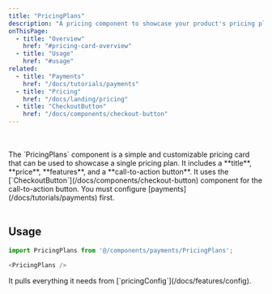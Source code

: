 ```yaml
---
title: "PricingPlans"
description: "A pricing component to showcase your product's pricing plans"
onThisPage:
  - title: "Overview"
    href: "#pricing-card-overview"
  - title: "Usage"
    href: "#usage"
related:
  - title: "Payments"
    href: "/docs/tutorials/payments"
  - title: "Pricing"
    href: "/docs/landing/pricing"
  - title: "CheckoutButton"
    href: "/docs/components/checkout-button"
---
```


<div id="pricing-card-overview" />

<br />

<div className="flex flex-col w-full items-center justify-center gap-8">
    <PricingPlans cardBackground={"bg-bg-100 dark:bg-bg-800"}/>
</div>

<br />
The `PricingPlans` component is a simple and customizable pricing card that can be used to showcase a single pricing plan. It includes a **title**, **price**, **features**, and a **call-to-action button**.

<Callout>
    It uses the [`CheckoutButton`](/docs/components/checkout-button) component for the call-to-action button.
</Callout>

<Caution>
    You must configure [payments](/docs/tutorials/payments) first.
</Caution>

<br />
<br />
<Divider />

<div id="usage" />

## Usage

```js
import PricingPlans from '@/components/payments/PricingPlans';

<PricingPlans />
```

<Info>
    It pulls everything it needs from [`pricingConfig`](/docs/features/config).
</Info>
